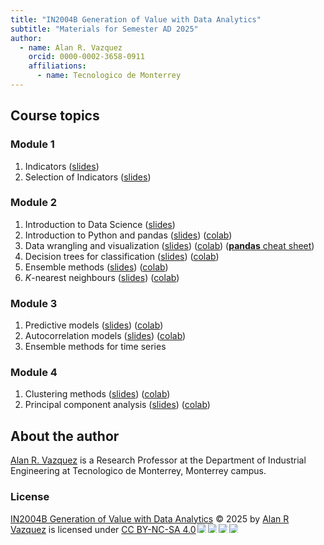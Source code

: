 ```yaml
---
title: "IN2004B Generation of Value with Data Analytics"
subtitle: "Materials for Semester AD 2025"
author: 
  - name: Alan R. Vazquez
    orcid: 0000-0002-3658-0911
    affiliations:
      - name: Tecnologico de Monterrey
---
```


## Course topics

### Module 1

1.  Indicators ([slides](/Module1/Indicators.slides.html))
2.  Selection of Indicators ([slides](/Module1/BSC.slides.html))

### Module 2

1.  Introduction to Data Science ([slides](/Module2/IntrotoDataScience.slides.html))
2.  Introduction to Python and pandas ([slides](/Tools/Tools1.slides.html)) ([colab](https://drive.google.com/file/d/1AKBXUR7HE9c-WPPFVfydVbI3yh2Q3IQU/view?usp=sharing))
3.  Data wrangling and visualization ([slides](/Tools/Tools2.slides.html)) ([colab](https://drive.google.com/file/d/1yXcf17sTwzz5HDOFMWDS467WIQhNJqTW/view?usp=sharing)) ([**pandas** cheat sheet](https://pandas.pydata.org/Pandas_Cheat_Sheet.pdf))
4.  Decision trees for classification ([slides](/Module2/Classification.slides.html)) ([colab](https://drive.google.com/file/d/1iqtGTsLj0qL_zWwdkyrMsKltqOjvM496/view?usp=sharing))
5.  Ensemble methods ([slides](/Module2/EnsembleMethods.slides.html)) ([colab](https://drive.google.com/file/d/1HAn1pZL2oSJtISVfp2nrvNI8wYzwtAV9/view?usp=sharing))
6.  *K*-nearest neighbours ([slides](/Module2/KNearestNeighbours.slides.html)) ([colab](https://drive.google.com/file/d/1ItiD4OZrk46WSBHhh_d0va7F-5lY6f25/view?usp=sharing))

### Module 3

1.  Predictive models ([slides](/Module3/PredictiveModels.slides.html)) ([colab](https://drive.google.com/file/d/12x5bgN_Tt5DAO38DGbeqhPM36gEETCqb/view?usp=sharing))
2.  Autocorrelation models ([slides](/Module3/Autocorrelation.slides.html)) ([colab](https://drive.google.com/file/d/1G2EzXu1iOV5UpP_qzU1nUknGJ5FPY0lg/view?usp=sharing))
3.  Ensemble methods for time series

### Module 4

1.  Clustering methods ([slides](/Module4/Clustering.slides.html)) ([colab](https://colab.research.google.com/drive/1sL5LeIXI9YqYmebxWpF3sqPA92IxftYX?usp=sharing))
2.  Principal component analysis ([slides](/Module4/PCA.slides.html)) ([colab](https://colab.research.google.com/drive/1apdp8jOr7DQFIML_QQr1xofdy8-tyCK1?usp=sharing))

## About the author

[Alan R. Vazquez](https://alanrvazquez.netlify.app/) is a Research Professor at the Department of Industrial Engineering at Tecnologico de Monterrey, Monterrey campus.

### License

<a href="https://alanrvazquez.github.io/TEC-IN2004B/">IN2004B Generation of Value with Data Analytics</a> © 2025 by <a href="https://alanrvazquez.netlify.app/">Alan R Vazquez</a> is licensed under <a href="https://creativecommons.org/licenses/by-nc-sa/4.0/">CC BY-NC-SA 4.0</a><img src="https://mirrors.creativecommons.org/presskit/icons/cc.svg" style="max-width: 1em;max-height:1em;margin-left: .2em;"/><img src="https://mirrors.creativecommons.org/presskit/icons/by.svg" style="max-width: 1em;max-height:1em;margin-left: .2em;"/><img src="https://mirrors.creativecommons.org/presskit/icons/nc.svg" style="max-width: 1em;max-height:1em;margin-left: .2em;"/><img src="https://mirrors.creativecommons.org/presskit/icons/sa.svg" style="max-width: 1em;max-height:1em;margin-left: .2em;"/>
